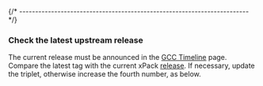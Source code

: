 
{/* ------------------------------------------------------------------------ */}

### Check the latest upstream release

The current release must be announced in the
[GCC Timeline](https://gcc.gnu.org/releases.html) page.
Compare the latest tag with the current xPack
[release](https://github.com/xpack-dev-tools/gcc-xpack/releases).
If necessary, update the triplet, otherwise increase the fourth number,
as below.
